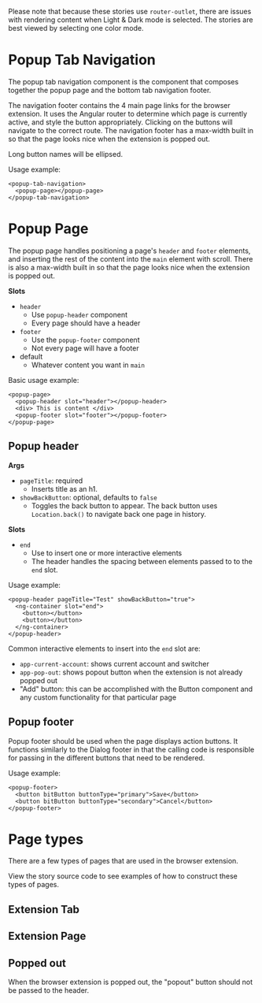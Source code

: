 

<Meta of={stories} />

Please note that because these stories use `router-outlet`, there are issues with rendering content
when Light & Dark mode is selected. The stories are best viewed by selecting one color mode.

# Popup Tab Navigation

The popup tab navigation component is the component that composes together the popup page and the
bottom tab navigation footer.

The navigation footer contains the 4 main page links for the browser extension. It uses the Angular
router to determine which page is currently active, and style the button appropriately. Clicking on
the buttons will navigate to the correct route. The navigation footer has a max-width built in so
that the page looks nice when the extension is popped out.

Long button names will be ellipsed.

Usage example:

```
<popup-tab-navigation>
  <popup-page></popup-page>
</popup-tab-navigation>
```

# Popup Page

The popup page handles positioning a page's `header` and `footer` elements, and inserting the rest
of the content into the `main` element with scroll. There is also a max-width built in so that the
page looks nice when the extension is popped out.

**Slots**

- `header`
  - Use `popup-header` component
  - Every page should have a header
- `footer`
  - Use the `popup-footer` component
  - Not every page will have a footer
- default
  - Whatever content you want in `main`

Basic usage example:

```
<popup-page>
  <popup-header slot="header"></popup-header>
  <div> This is content </div>
  <popup-footer slot="footer"></popup-footer>
</popup-page>
```

## Popup header

**Args**

- `pageTitle`: required
  - Inserts title as an h1.
- `showBackButton`: optional, defaults to `false`
  - Toggles the back button to appear. The back button uses `Location.back()` to navigate back one
    page in history.

**Slots**

- `end`
  - Use to insert one or more interactive elements
  - The header handles the spacing between elements passed to to the `end` slot.

Usage example:

```
<popup-header pageTitle="Test" showBackButton="true">
  <ng-container slot="end">
    <button></button>
    <button></button>
  </ng-container>
</popup-header>
```

Common interactive elements to insert into the `end` slot are:

- `app-current-account`: shows current account and switcher
- `app-pop-out`: shows popout button when the extension is not already popped out
- "Add" button: this can be accomplished with the Button component and any custom functionality for
  that particular page

## Popup footer

Popup footer should be used when the page displays action buttons. It functions similarly to the
Dialog footer in that the calling code is responsible for passing in the different buttons that need
to be rendered.

Usage example:

```
<popup-footer>
  <button bitButton buttonType="primary">Save</button>
  <button bitButton buttonType="secondary">Cancel</button>
</popup-footer>
```

# Page types

There are a few types of pages that are used in the browser extension.

View the story source code to see examples of how to construct these types of pages.

## Extension Tab

<Story of={stories.PopupTabNavigation} />

## Extension Page

<Story of={stories.PopupPage} />

<Story of={stories.PopupPageWithFooter} />

## Popped out

When the browser extension is popped out, the "popout" button should not be passed to the header.

<Story of={stories.PoppedOut} />
